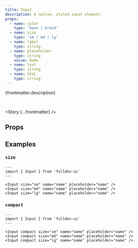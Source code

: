 ```yaml
---
title: Input
description: A native, styled input element.
props:
  - name: color
    type: 'base | brand'
  - name: size
    type: 'sm | md | lg'
  - name: label
    type: string
  - name: placeholder
    type: string
    value: Name
  - name: text
    type: string
  - name: html
    type: string
---
```



{frontmatter.description}

<br />

<Story {...frontmatter} />

## Props

<PropsTable props={frontmatter.props} />

## Examples

### `size`

<SizeProp />

```astro live
---
import { Input } from 'fulldev-ui'
---

<Input size="sm" name="name" placeholder="name" />
<Input size="md" name="name" placeholder="name" />
<Input size="lg" name="name" placeholder="name" />
```

### `compact`

<CompactProp />

```astro live
---
import { Input } from 'fulldev-ui'
---

<Input compact size="sm" name="name" placeholder="name" />
<Input compact size="md" name="name" placeholder="name" />
<Input compact size="lg" name="name" placeholder="name" />
```
